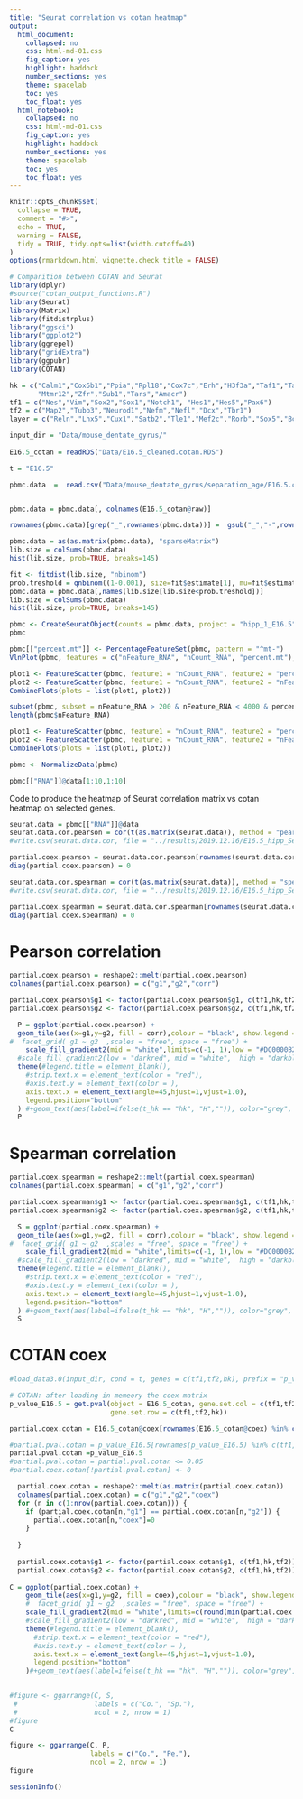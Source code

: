 ```yaml
---
title: "Seurat correlation vs cotan heatmap"
output:
  html_document:
    collapsed: no
    css: html-md-01.css
    fig_caption: yes
    highlight: haddock
    number_sections: yes
    theme: spacelab
    toc: yes
    toc_float: yes
  html_notebook:
    collapsed: no
    css: html-md-01.css
    fig_caption: yes
    highlight: haddock
    number_sections: yes
    theme: spacelab
    toc: yes
    toc_float: yes
---
```

```r
knitr::opts_chunk$set(
  collapse = TRUE,
  comment = "#>",
  echo = TRUE,
  warning = FALSE,
  tidy = TRUE, tidy.opts=list(width.cutoff=40)
)
options(rmarkdown.html_vignette.check_title = FALSE)
```

```r
# Comparition between COTAN and Seurat
library(dplyr)
#source("cotan_output_functions.R")
library(Seurat)
library(Matrix)
library(fitdistrplus)
library("ggsci")
library("ggplot2")
library(ggrepel)
library("gridExtra")
library(ggpubr)
library(COTAN)

hk = c("Calm1","Cox6b1","Ppia","Rpl18","Cox7c","Erh","H3f3a","Taf1","Taf2","Gapdh","Actb","Golph3",
       "Mtmr12","Zfr","Sub1","Tars","Amacr")
tf1 = c("Nes","Vim","Sox2","Sox1","Notch1", "Hes1","Hes5","Pax6")
tf2 = c("Map2","Tubb3","Neurod1","Nefm","Nefl","Dcx","Tbr1")
layer = c("Reln","Lhx5","Cux1","Satb2","Tle1","Mef2c","Rorb","Sox5","Bcl11b","Fezf2","Foxp2")
```
```r
input_dir = "Data/mouse_dentate_gyrus/"
 
E16.5_cotan = readRDS("Data/E16.5_cleaned.cotan.RDS")

t = "E16.5"

pbmc.data  =  read.csv("Data/mouse_dentate_gyrus/separation_age/E16.5.csv", header = T, row.names = 1)


pbmc.data = pbmc.data[, colnames(E16.5_cotan@raw)]

rownames(pbmc.data)[grep("_",rownames(pbmc.data))] =  gsub("_","-",rownames(pbmc.data)[grep("_",rownames(pbmc.data))]) 

pbmc.data = as(as.matrix(pbmc.data), "sparseMatrix")
lib.size = colSums(pbmc.data)
hist(lib.size, prob=TRUE, breaks=145)
```
```r
fit <- fitdist(lib.size, "nbinom")
prob.treshold = qnbinom((1-0.001), size=fit$estimate[1], mu=fit$estimate[2])
pbmc.data = pbmc.data[,names(lib.size[lib.size<prob.treshold])]
lib.size = colSums(pbmc.data)
hist(lib.size, prob=TRUE, breaks=145)
```

```r
pbmc <- CreateSeuratObject(counts = pbmc.data, project = "hipp_1_E16.5", min.cells = 3, min.features = 200)
pbmc
```

```r
pbmc[["percent.mt"]] <- PercentageFeatureSet(pbmc, pattern = "^mt-")
VlnPlot(pbmc, features = c("nFeature_RNA", "nCount_RNA", "percent.mt"), ncol = 3)
```

```r
plot1 <- FeatureScatter(pbmc, feature1 = "nCount_RNA", feature2 = "percent.mt")
plot2 <- FeatureScatter(pbmc, feature1 = "nCount_RNA", feature2 = "nFeature_RNA")
CombinePlots(plots = list(plot1, plot2))
```
```r
subset(pbmc, subset = nFeature_RNA > 200 & nFeature_RNA < 4000 & percent.mt < 7.5)
length(pbmc$nFeature_RNA)
```

```r
plot1 <- FeatureScatter(pbmc, feature1 = "nCount_RNA", feature2 = "percent.mt")
plot2 <- FeatureScatter(pbmc, feature1 = "nCount_RNA", feature2 = "nFeature_RNA")
CombinePlots(plots = list(plot1, plot2))
```
```r
pbmc <- NormalizeData(pbmc)
```

```r
pbmc[["RNA"]]@data[1:10,1:10]
```

Code to produce the heatmap of Seurat correlation matrix vs cotan heatmap on selected genes.
```r
seurat.data = pbmc[["RNA"]]@data
seurat.data.cor.pearson = cor(t(as.matrix(seurat.data)), method = "pearson")
#write.csv(seurat.data.cor, file = "../results/2019.12.16/E16.5_hipp_Seurat_correlations.csv" )

partial.coex.pearson = seurat.data.cor.pearson[rownames(seurat.data.cor.pearson) %in% c(tf1,tf2,hk),colnames(seurat.data.cor.pearson) %in% c(tf1,tf2,hk)]
diag(partial.coex.pearson) = 0

seurat.data.cor.spearman = cor(t(as.matrix(seurat.data)), method = "spearman")
#write.csv(seurat.data.cor, file = "../results/2019.12.16/E16.5_hipp_Seurat_correlations.csv" )

partial.coex.spearman = seurat.data.cor.spearman[rownames(seurat.data.cor.spearman) %in% c(tf1,tf2,hk),colnames(seurat.data.cor.spearman) %in% c(tf1,tf2,hk)]
diag(partial.coex.spearman) = 0


```

# Pearson correlation

```r
partial.coex.pearson = reshape2::melt(partial.coex.pearson)
colnames(partial.coex.pearson) = c("g1","g2","corr")

partial.coex.pearson$g1 <- factor(partial.coex.pearson$g1, c(tf1,hk,tf2))
partial.coex.pearson$g2 <- factor(partial.coex.pearson$g2, c(tf1,hk,tf2))

  P = ggplot(partial.coex.pearson) + 
  geom_tile(aes(x=g1,y=g2, fill = corr),colour = "black", show.legend = TRUE) +
#  facet_grid( g1 ~ g2  ,scales = "free", space = "free") + 
    scale_fill_gradient2(mid = "white",limits=c(-1, 1),low = "#DC0000B2", high = "#3C5488B2")+
  #scale_fill_gradient2(low = "darkred", mid = "white",  high = "darkblue", midpoint = 0,na.value = "grey80", space = "Lab", guide = "colourbar", aesthetics = "fill", limits = lim_coex, oob=scales::squish)+ theme(legend.position="bottom")+
  theme(#legend.title = element_blank(),
    #strip.text.x = element_text(color = "red"),
    #axis.text.y = element_text(color = ),
    axis.text.x = element_text(angle=45,hjust=1,vjust=1.0),
    legend.position="bottom"
  ) #+geom_text(aes(label=ifelse(t_hk == "hk", "H","")), color="grey", size=3)
  P
```

# Spearman correlation

```r
partial.coex.spearman = reshape2::melt(partial.coex.spearman)
colnames(partial.coex.spearman) = c("g1","g2","corr")

partial.coex.spearman$g1 <- factor(partial.coex.spearman$g1, c(tf1,hk,tf2))
partial.coex.spearman$g2 <- factor(partial.coex.spearman$g2, c(tf1,hk,tf2))

  S = ggplot(partial.coex.spearman) + 
  geom_tile(aes(x=g1,y=g2, fill = corr),colour = "black", show.legend = TRUE) +
#  facet_grid( g1 ~ g2  ,scales = "free", space = "free") + 
    scale_fill_gradient2(mid = "white",limits=c(-1, 1),low = "#DC0000B2", high = "#3C5488B2")+
  #scale_fill_gradient2(low = "darkred", mid = "white",  high = "darkblue", midpoint = 0,na.value = "grey80", space = "Lab", guide = "colourbar", aesthetics = "fill", limits = lim_coex, oob=scales::squish)+ theme(legend.position="bottom")+
  theme(#legend.title = element_blank(),
    #strip.text.x = element_text(color = "red"),
    #axis.text.y = element_text(color = ),
    axis.text.x = element_text(angle=45,hjust=1,vjust=1.0),
    legend.position="bottom"
  ) #+geom_text(aes(label=ifelse(t_hk == "hk", "H","")), color="grey", size=3)
  S
```

# COTAN coex
```r
#load_data3.0(input_dir, cond = t, genes = c(tf1,tf2,hk), prefix = "p_value_")

# COTAN: after loading in memeory the coex matrix 
p_value_E16.5 = get.pval(object = E16.5_cotan, gene.set.col = c(tf1,tf2,hk),
                         gene.set.row = c(tf1,tf2,hk))

partial.coex.cotan = E16.5_cotan@coex[rownames(E16.5_cotan@coex) %in% c(tf1,tf2,hk),colnames(E16.5_cotan@coex) %in% c(tf1,tf2,hk)]

#partial.pval.cotan = p_value_E16.5[rownames(p_value_E16.5) %in% c(tf1,tf2,hk),colnames(p_value_E16.5) %in% c(tf1,tf2,hk)]
partial.pval.cotan =p_value_E16.5
#partial.pval.cotan = partial.pval.cotan <= 0.05
#partial.coex.cotan[!partial.pval.cotan] <- 0

  partial.coex.cotan = reshape2::melt(as.matrix(partial.coex.cotan))
  colnames(partial.coex.cotan) = c("g1","g2","coex")
  for (n in c(1:nrow(partial.coex.cotan))) {
    if (partial.coex.cotan[n,"g1"] == partial.coex.cotan[n,"g2"]) {
      partial.coex.cotan[n,"coex"]=0
    }
      
  }
  
  partial.coex.cotan$g1 <- factor(partial.coex.cotan$g1, c(tf1,hk,tf2))
  partial.coex.cotan$g2 <- factor(partial.coex.cotan$g2, c(tf1,hk,tf2))
  
C = ggplot(partial.coex.cotan) + 
    geom_tile(aes(x=g1,y=g2, fill = coex),colour = "black", show.legend = TRUE) +
    #  facet_grid( g1 ~ g2  ,scales = "free", space = "free") + 
    scale_fill_gradient2(mid = "white",limits=c(round(min(partial.coex.cotan$coex),digits = 0), round(max(partial.coex.cotan$coex),digits = 0)),low = "#DC0000B2", high = "#3C5488B2")+
    #scale_fill_gradient2(low = "darkred", mid = "white",  high = "darkblue", midpoint = 0,na.value = "grey80", space = "Lab", guide = "colourbar", aesthetics = "fill", limits = lim_coex, oob=scales::squish)+ theme(legend.position="bottom")+
    theme(#legend.title = element_blank(),
      #strip.text.x = element_text(color = "red"),
      #axis.text.y = element_text(color = ),
      axis.text.x = element_text(angle=45,hjust=1,vjust=1.0),
      legend.position="bottom"
    )#+geom_text(aes(label=ifelse(t_hk == "hk", "H","")), color="grey", size=3)
  

#figure <- ggarrange(C, S,
 #                   labels = c("Co.", "Sp."),
 #                   ncol = 2, nrow = 1)
#figure
C

```
```r
figure <- ggarrange(C, P,
                    labels = c("Co.", "Pe."),
                    ncol = 2, nrow = 1)
figure
```

```r
sessionInfo()
```

